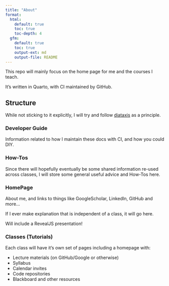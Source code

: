 ```yaml
---
title: "About"
format:
  html:
    default: true
    toc: true
    toc-depth: 4
  gfm:
    default: true
    toc: true
    output-ext: md
    output-file: README
---
```

This repo will mainly focus on the home page for me and the courses I teach.

It's written in Quarto, with CI maintained by GitHub.

## Structure

While not sticking to it explicitly, I will try and follow [diataxis](https://diataxis.fr)
as a principle.

### Developer Guide

Information related to how I maintain these docs with CI, and how you could DIY.

### How-Tos

Since there will hopefully eventually be some shared information re-used across
classes, I will store some general useful advice and How-Tos here.

### HomePage

About me, and links to things like GoogleScholar, LinkedIn, GitHub and more...

If I ever make explanation that is independent of a class, it will go here.

Will include a RevealJS presentation!

### Classes (Tutorials)

Each class will have it's own set of pages including a homepage with:

- Lecture materials (on GitHub/Google or otherwise)
- Syllabus
- Calendar invites
- Code repositories
- Blackboard and other resources

